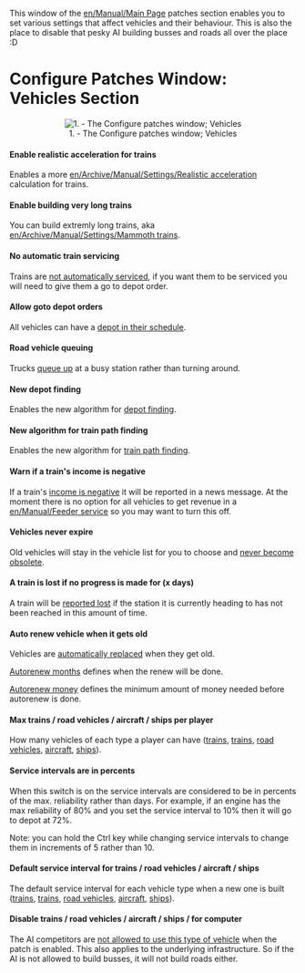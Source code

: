 This window of the [[en/Manual/Main Page]] patches section enables you to set various settings that affect vehicles and their behaviour. This is also the place to disable that pesky AI building busses and roads all over the place :D

=Configure Patches Window: Vehicles Section=
<center>[[File:en/Patches-vehicles.png|center|frame|1. - The Configure patches window; Vehicles]]</center>

====Enable realistic acceleration for trains====
Enables a more [[en/Archive/Manual/Settings/Realistic acceleration]] calculation for trains.

====Enable building very long trains====
You can build extremly long trains, aka [[en/Archive/Manual/Settings/Mammoth trains]].

====No automatic train servicing====
Trains are [[en/No automatic train service|not automatically serviced]], if you want them to be serviced you will need to give them a go to depot order.

====Allow goto depot orders====
All vehicles can have a [[en/Archive/Manual/Settings/Allow goto depot orders|depot in their schedule]].

====Road vehicle queuing====
Trucks [[en/Archive/Manual/Settings/Road vehicle queueing|queue up]] at a busy station rather than turning around.

====New depot finding====
Enables the new algorithm for [[en/New depot finding|depot finding]].

====New algorithm for train path finding====
Enables the new algorithm for [[en/New pathfinding|train path finding]].

====Warn if a train's income is negative====
If a train's [[en/Archive/Manual/Settings/Train income warning|income is negative]] it will be reported in a news message. At the moment there is no option for all vehicles to get revenue in a [[en/Manual/Feeder service]] so you may want to turn this off.

====Vehicles never expire====
Old vehicles will stay in the vehicle list for you to choose and [[en/Archive/Manual/Settings/Never expire vehicles|never become obsolete]].

====A train is lost if no progress is made for (x days)====
A train will be [[en/Archive/Manual/Settings/Train is lost warning|reported lost]] if the station it is currently heading to has not been reached in this amount of time.

====Auto renew vehicle when it gets old====
Vehicles are [[en/Archive/Manual/Settings/Advanced Settings/Vehicles|automatically replaced]] when they get old.

[[en/Archive/Manual/Settings/Advanced Settings/Vehicles|Autorenew months]] defines when the renew will be done.

[[en/Archive/Manual/Settings/Advanced Settings/Vehicles|Autorenew money]] defines the minimum amount of money needed before autorenew is done.

====Max trains / road vehicles / aircraft / ships per player====
How many vehicles of each type a player can have ([[en/Archive/Manual/Settings/Max trains|trains]], [[en/Archive/Manual/Settings/Max trains|trains]], [[en/Archive/Manual/Settings/Max road vehicles|road vehicles]], [[en/Archive/Manual/Settings/Max aircraft|aircraft]], [[en/Archive/Manual/Settings/Max ships|ships]]).

====Service intervals are in percents====
When this switch is on the service intervals are considered to be in percents of the max. reliability rather than days. For example, if an engine has the max reliability of 80% and you set the service interval to 10% then it will go to depot at 72%.

Note: you can hold the Ctrl key while changing service intervals to change them in increments of 5 rather than 10.

====Default service interval for trains / road vehicles / aircraft / ships====
The default service interval for each vehicle type when a new one is built ([[en/Archive/Manual/Settings/Service interval trains|trains]], [[en/Archive/Manual/Settings/Service interval trains|trains]], [[en/Archive/Manual/Settings/Service interval road vehicles|road vehicles]], [[en/Archive/Manual/Settings/Service interval aircraft|aircraft]], [[en/Archive/Manual/Settings/Service interval ships|ships]]).

====Disable trains / road vehicles / aircraft / ships / for computer====
The AI competitors are [[en/Archive/Manual/Settings/Disable AI vehicles|not allowed to use this type of vehicle]] when the patch is enabled. This also applies to the underlying infrastructure. So if the AI is not allowed to build busses, it will not build roads either.